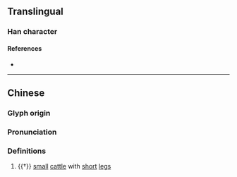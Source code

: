 {{character info}}
==Translingual==

===Han character===
{{Han char|rn=93|rad=牛|as=15|sn=19|four=26511|canj=HQWLP|ids=⿰牜罷}}

====References====
* {{Han ref|kx=0704.410|dkj=20200|dj=1117.270|hdz=31821.070|uh=72A4|ud=29348|bh=F270|bd=62064}}

----
==Chinese==
{{zh-forms}}

===Glyph origin===
{{Han etym}}

===Pronunciation===
{{zh-pron
|m=pí,bái,bēi
|mc=y
|oc=y
|cat=n
}}

===Definitions===
{{zh-hanzi}}

# {{†}} [[small]] [[cattle]] with [[short]] [[leg]]s